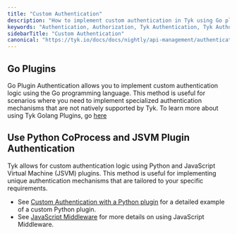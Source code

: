 ```yaml
---
title: "Custom Authentication"
description: "How to implement custom authentication in Tyk using Go plugins, Python CoProcess, and JSVM plugins."
keywords: "Authentication, Authorization, Tyk Authentication, Tyk Authorization, Go Plugins, Python CoProcess, JSVM Plugin"
sidebarTitle: "Custom Authentication"
canonical: "https://tyk.io/docs/docs/nightly/api-management/authentication/custom-auth"
---
```


## Go Plugins

Go Plugin Authentication allows you to implement custom authentication logic using the Go programming language. This method is useful for scenarios where you need to implement specialized authentication mechanisms that are not natively supported by Tyk.
To learn more about using Tyk Golang Plugins, go [here](/docs/nightly/api-management/plugins/golang)

## Use Python CoProcess and JSVM Plugin Authentication

Tyk allows for custom authentication logic using Python and JavaScript Virtual Machine (JSVM) plugins. This method is useful for implementing unique authentication mechanisms that are tailored to your specific requirements.

* See [Custom Authentication with a Python plugin](/docs/nightly/api-management/plugins/rich-plugins#custom-authentication-plugin-tutorial) for a detailed example of a custom Python plugin.
* See [JavaScript Middleware](/docs/nightly/api-management/plugins/javascript#) for more details on using JavaScript Middleware. 

